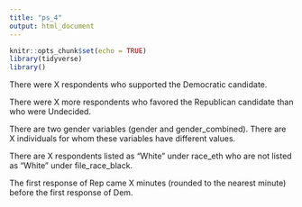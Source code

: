 ```yaml
---
title: "ps_4"
output: html_document
---
```


```r
knitr::opts_chunk$set(echo = TRUE)
library(tidyverse)
library()
```

There were X respondents who supported the Democratic candidate.

There were X more respondents who favored the Republican candidate than who were Undecided.

There are two gender variables (gender and gender_combined). There are X individuals for whom these variables have different values.

There are X respondents listed as “White” under race_eth who are not listed as “White” under file_race_black.

The first response of Rep came X minutes (rounded to the nearest minute) before the first response of Dem.